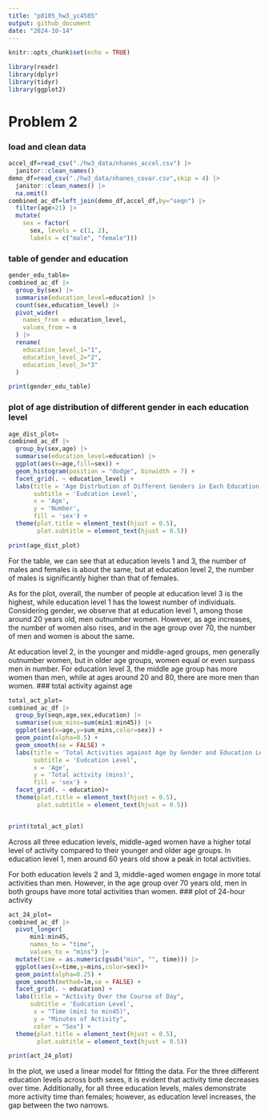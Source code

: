 ```yaml
---
title: "p8105_hw3_yc4585"
output: github_document
date: "2024-10-14"
---
```


```r
knitr::opts_chunk$set(echo = TRUE)
```

```r
library(readr)
library(dplyr)
library(tidyr)
library(ggplot2)
```

# Problem 2
### load and clean data
```r
accel_df=read_csv("./hw3_data/nhanes_accel.csv") |>
  janitor::clean_names()
demo_df=read_csv("./hw3_data/nhanes_covar.csv",skip = 4) |>
  janitor::clean_names() |>
  na.omit()
combined_ac_df=left_join(demo_df,accel_df,by="seqn") |>
  filter(age>21) |>
  mutate(
    sex = factor(
      sex, levels = c(1, 2), 
      labels = c("male", "female"))) 
```
### table of gender and education
```r
gender_edu_table=
combined_ac_df |>
  group_by(sex) |>
  summarise(education_level=education) |>
  count(sex,education_level) |>
  pivot_wider(
    names_from = education_level,
    values_from = n
  ) |>
  rename(
    education_level_1="1",
    education_level_2="2",
    education_level_3="3"
  )

```
```r
print(gender_edu_table)
```

### plot of age distribution of different gender in each education level
```r
age_dist_plot=
combined_ac_df |>
  group_by(sex,age) |>
  summarise(education_level=education) |>
  ggplot(aes(x=age,fill=sex)) +
  geom_histogram(position = "dodge", binwidth = 7) +
  facet_grid(. ~ education_level) +
  labs(title = 'Age Distrbution of Different Genders in Each Education Level',
       subtitle = 'Eudcation Level',
       x = 'Age',
       y = 'Number',
       fill = 'sex') +
  theme(plot.title = element_text(hjust = 0.5),  
        plot.subtitle = element_text(hjust = 0.5))

print(age_dist_plot)
```

For the table, we can see that at education levels 1 and 3, the number of males and females is about the same, but at education level 2, the number of males is significantly higher than that of females.

As for the plot, overall, the number of people at education level 3 is the highest, while education level 1 has the lowest number of individuals. Considering gender, we observe that at education level 1, among those around 20 years old, men outnumber women. However, as age increases, the number of women also rises, and in the age group over 70, the number of men and women is about the same.

At education level 2, in the younger and middle-aged groups, men generally outnumber women, but in older age groups, women equal or even surpass men in number. For education level 3, the middle age group has more women than men, while at ages around 20 and 80, there are more men than women.
### total activity against age
```r
total_act_plot=
combined_ac_df |>
  group_by(seqn,age,sex,education) |>
  summarise(sum_mins=sum(min1:min45)) |>
  ggplot(aes(x=age,y=sum_mins,color=sex)) +
  geom_point(alpha=0.5) +
  geom_smooth(se = FALSE) +
  labs(title = 'Total Activities against Age by Gender and Education Level',
       subtitle = 'Eudcation Level',
       x = 'Age',
       y = 'Total activity (mins)',
       fill = 'sex') +
  facet_grid(. ~ education)+
  theme(plot.title = element_text(hjust = 0.5),  
        plot.subtitle = element_text(hjust = 0.5))


print(total_act_plot)
```

Across all three education levels, middle-aged women have a higher total level of activity compared to their younger and older age groups. In education level 1, men around 60 years old show a peak in total activities.

For both education levels 2 and 3, middle-aged women engage in more total activities than men. However, in the age group over 70 years old, men in both groups have more total activities than women. 
### plot of 24-hour activity
```r
act_24_plot=
combined_ac_df |>
  pivot_longer(
      min1:min45,
      names_to = "time", 
      values_to = "mins") |>
  mutate(time = as.numeric(gsub("min", "", time))) |>
  ggplot(aes(x=time,y=mins,color=sex))+
  geom_point(alpha=0.25) +
  geom_smooth(method=lm,se = FALSE) +
  facet_grid(. ~ education) +
  labs(title = "Activity Over the Course of Day",
      subtitle = 'Eudcation Level',
       x = "Time (min1 to min45)",
       y = "Minutes of Activity",
       color = "Sex") +
  theme(plot.title = element_text(hjust = 0.5),  
        plot.subtitle = element_text(hjust = 0.5))

print(act_24_plot)
```

In the plot, we used a linear model for fitting the data. For the three different education levels across both sexes, it is evident that activity time decreases over time. Additionally, for all three education levels, males demonstrate more activity time than females; however, as education level increases, the gap between the two narrows.








